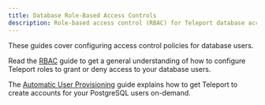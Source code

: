 ```yaml
---
title: Database Role-Based Access Controls
description: Role-based access control (RBAC) for Teleport database access.
---
```


These guides cover configuring access control policies for database users.

Read the [RBAC](./rbac/configuring-access.mdx) guide to get a general understanding
of how to configure Teleport roles to grant or deny access to your database users.

The [Automatic User Provisioning](./rbac/configuring-auto-user-provisioning.mdx)
guide explains how to get Teleport to create accounts for your PostgreSQL users
on-demand.
